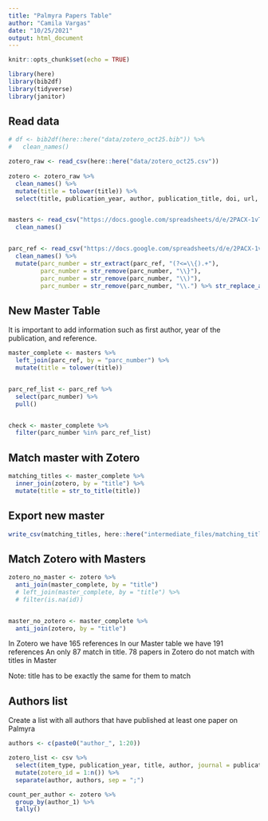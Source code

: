```yaml
---
title: "Palmyra Papers Table"
author: "Camila Vargas"
date: "10/25/2021"
output: html_document
---
```


```r
knitr::opts_chunk$set(echo = TRUE)

library(here)
library(bib2df)
library(tidyverse)
library(janitor)

```


## Read data
```r
# df <- bib2df(here::here("data/zotero_oct25.bib")) %>% 
#   clean_names()

zotero_raw <- read_csv(here::here("data/zotero_oct25.csv"))
  
zotero <- zotero_raw %>%
  clean_names() %>% 
  mutate(title = tolower(title)) %>% 
  select(title, publication_year, author, publication_title, doi, url, date, journal_abbreviation)


masters <- read_csv("https://docs.google.com/spreadsheets/d/e/2PACX-1vTzUCO3Q2_b7uFlUp_eVCAx0Ss1RrgSWyksX8sTLqjmBEKmsiUM0S_kX2ZuxQJArQ/pub?gid=1022795869&single=true&output=csv") %>% 
  clean_names()


parc_ref <- read_csv("https://docs.google.com/spreadsheets/d/e/2PACX-1vTzUCO3Q2_b7uFlUp_eVCAx0Ss1RrgSWyksX8sTLqjmBEKmsiUM0S_kX2ZuxQJArQ/pub?gid=2073943422&single=true&output=csv") %>% 
  clean_names() %>% 
  mutate(parc_number = str_extract(parc_ref, "(?<=\\{).+"),
         parc_number = str_remove(parc_number, "\\}"),
         parc_number = str_remove(parc_number, "\\)"),
         parc_number = str_remove(parc_number, "\\.") %>% str_replace_all(., fixed(" "), "")) ## removes all spaces inside the string

```



## New Master Table
It is important to add information such as first author, year of the publication, and reference.

```r
master_complete <- masters %>% 
  left_join(parc_ref, by = "parc_number") %>% 
  mutate(title = tolower(title))


parc_ref_list <- parc_ref %>% 
  select(parc_number) %>% 
  pull()


check <- master_complete %>% 
  filter(parc_number %in% parc_ref_list)

```


## Match master with Zotero

```r

matching_titles <- master_complete %>% 
  inner_join(zotero, by = "title") %>%
  mutate(title = str_to_title(title))

```

## Export new master

```r

write_csv(matching_titles, here::here("intermediate_files/matching_title.csv"))

```


## Match Zotero with Masters

```r

zotero_no_master <- zotero %>% 
  anti_join(master_complete, by = "title")
  # left_join(master_complete, by = "title") %>% 
  # filter(is.na(id))


master_no_zotero <- master_complete %>% 
  anti_join(zotero, by = "title")

```



In Zotero we have 165 references
In our Master table we have 191 references
An only 87 match in title.
78 papers in Zotero do not match with titles in Master

Note: title has to be exactly the same for them to match




## Authors list

Create a list with all authors that have published at least one paper on Palmyra
```r

authors <- c(paste0("author_", 1:20))

zotero_list <- csv %>% 
  select(item_type, publication_year, title, author, journal = publication_title, doi, url, manual_tags, abstract = abstract_note) %>% 
  mutate(zotero_id = 1:n()) %>% 
  separate(author, authors, sep = ";")

```


```r
count_per_author <- zotero %>% 
  group_by(author_1) %>% 
  tally()


```

